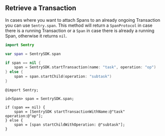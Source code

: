 ## Retrieve a Transaction

In cases where you want to attach Spans to an already ongoing Transaction you can use `Sentry.span`. This method will return a `SpanProtocol` in case there is a running Transaction or a `Span` in case there is already a running Span, otherwise it returns `nil`.

```swift {tabTitle:Swift}
import Sentry

var span = SentrySDK.span

if span == nil {
    span = SentrySDK.startTransaction(name: "task", operation: "op")
} else {
    span = span.startChild(operation: "subtask")
}
```

```objc {tabTitle:Objective-C}
@import Sentry;

id<Span> span = SentrySDK.span;

if (span == nil) {
    span = [SentrySDK startTransactionWithName:@"task" operation:@"op"];
} else {
    span = [span startChildWithOperation: @"subtask"];
}
```
